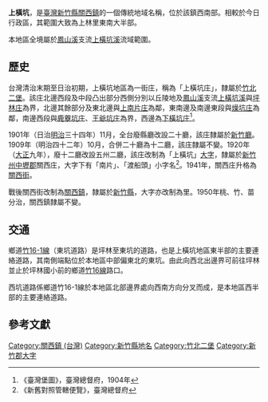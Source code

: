 {{noteTA　
|1 = zh-cn:庄; zh-hk:庄; zh-tw:庄;
}}
'''上橫坑'''，是[[臺灣|臺灣]][[新竹縣|新竹縣]][[關西鎮_(台灣)|關西鎮]]的一個傳統地域名稱，位於該鎮西南部。相較於今日行政區，其範圍大致為上林里東南大半部。

本地區全境屬於[[鳳山溪|鳳山溪]]支流[[上橫坑溪|上橫坑溪]]流域範圍。

==歷史==
台灣清治末期至日治初期，上橫坑地區為一街庄，稱為「上橫坑庄」，隸屬於[[竹北二堡|竹北二堡]]。該庄北邊西段及中段凸出部分西側分別以丘陵地及[[鳳山溪|鳳山溪]]支流[[上橫坑溪|上橫坑溪]]與[[坪林_(新竹縣)|坪林庄]]為界，北邊其餘部分及東北邊與[[上南片庄|上南片庄]]為鄰，東南邊及南邊東段與[[燥坑庄|燥坑庄]]為鄰，南邊西段與[[鹿藔坑庄|鹿藔坑庄]]、[[王爺坑庄|王爺坑庄]]為界，西邊為[[下橫坑庄|下橫坑庄]]<ref>《臺灣堡圖》，臺灣總督府，1904年</ref>。

1901年（日治[[明治|明治]]三十四年）11月，全台廢縣廳改設二十廳，該庄隸屬於[[新竹廳|新竹廳]]。1909年（明治四十二年）10月，合併二十廳為十二廳，該庄隸屬不變。1920年（[[大正|大正]]九年），廢十二廳改設五州二廳，該庄改制為「上橫坑」[[大字|大字]]，隸屬於[[新竹州|新竹州]][[中壢郡|中壢郡]]關西庄，大字下有「南片」、「渡船頭」小字名<ref>《新舊對照管轄便覽》，臺灣總督府</ref>。1941年，關西庄升格為[[關西街|關西街]]。

戰後關西街改制為[[關西鎮_(台灣)|關西鎮]]，隸屬於[[新竹縣|新竹縣]]，大字亦改制為里。1950年桃、竹、苗分治，關西鎮隸屬不變。

==交通==
鄉道[[竹16-1線|竹16-1線]]（東坑道路）是坪林至東坑的道路，也是上橫坑地區東半部的主要連絡道路，其南側端點位於本地區中部偏東北的東坑。由此向西北出邊界可前往坪林並止於坪林國小前的鄉道[[竹16線|竹16線]]路口。

西坑道路係鄉道竹16-1線於本地區北部邊界處向西南方向分叉而成，是本地區西半部的主要連絡道路。

==參考文獻==
{{reflist}}

{{新竹郡}}

[[Category:關西鎮_(台灣)|Category:關西鎮 (台灣)]]
[[Category:新竹縣地名|Category:新竹縣地名]]
[[Category:竹北二堡|Category:竹北二堡]]
[[Category:新竹郡大字|Category:新竹郡大字]]